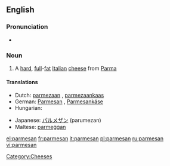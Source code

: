 {{also|Parmesan}}
==English==

===Pronunciation===
* {{IPA|/ˈparməzan/|/ˈparməʒan/}}

===Noun===
{{wikipedia}}
{{infl|en|noun}}

# A [[hard]], [[full]]-[[fat]] [[Italian]] [[cheese]] from [[Parma]]

====Translations====
{{trans-top|hard, full-fat Italian cheese from Parma}}
* Dutch: [[parmezaan]] {{m}}, [[parmezaankaas]] {{m}}
* German: [[Parmesan]] {{m}}, [[Parmesankäse]] {{m}}
* Hungarian: {{t|hu|parmezán}}
{{trans-mid}}
* Japanese: [[パルメザン]] (parumezan)
* Maltese: [[parmeġġan]]
{{trans-bottom}}

[[Category:Cheeses]]

[[el:parmesan]]
[[fr:parmesan]]
[[it:parmesan]]
[[pl:parmesan]]
[[ru:parmesan]]
[[vi:parmesan]]